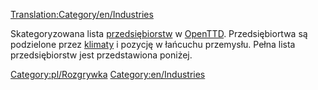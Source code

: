 [[Translation:Category/en/Industries]]

Skategoryzowana lista [[pl/Manual/Przedsiębiorstwa|przedsiębiorstw]] w [[pl/Manual/Main Page|OpenTTD]].  Przedsiębiortwa są podzielone przez [[pl/Manual/Klimat|klimaty]] i pozycję w łańcuchu przemysłu. Pełna lista przedsiębiorstw jest przedstawiona poniżej.

[[Category:pl/Rozgrywka]]
[[Category:en/Industries]]